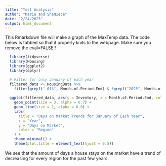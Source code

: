 ---
title: "Test Analysis"
author: "Maria and ShaNiece"
date: "2/24/2025"
output: html_document
---

This Rmarkdown file will make a graph of the MaxTemp data. The code below is 
tabbed so that it properly knits to the webpage. Make sure you remove the eval=FALSE!!

```{r}
  library(tidyverse)
  library(Housing)
  library(ggplot2)
  library(dplyr)

  # Filter for only January of each year
  filtered_data <- HousingData %>%
    filter(grepl("-01$", Month.of.Period.End) & !grepl("2025", Month.of.Period.End))    # Selects only rows where Month ends in "-01" (January)
  
  ggplot(filtered_data, aes(y = Inventory, x = Month.of.Period.End, color = Region, group = Region)) +
    geom_point(size = 3, alpha = 0.7) +
    geom_line(size = 1, alpha = 0.8) +
    labs(
      title = "Days on Market Trends for January of Each Year",
      x = "Year",
      y = "Days on Market",
      color = "Region"
    ) +
    theme_minimal() +
    theme(plot.title = element_text(hjust = 0.5)) 


```
  
We see that the amount of days a house stays on the market have a trend of decreasing for every region for the past few years.
